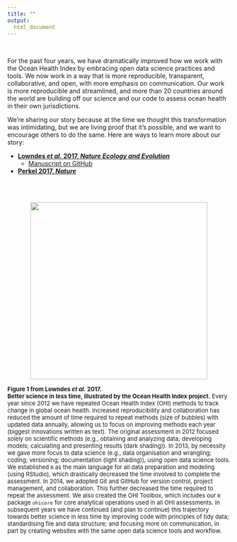 ```yaml
---
title: ""
output:
  html_document
---
```


<br>

For the past four years, we have dramatically improved how we work with the Ocean Health Index by embracing open data science practices and tools. We now work in a way that is more reproducible, transparent, collaborative, and open, with more emphasis on communication. Our work is more reproducible and streamlined, and more than 20 countries around the world are building off our science and our code to assess ocean health in their own jurisdictions. 

We're sharing our story because at the time we thought this transformation was intimidating, but we are living proof that it's possible, and we want to encourage others to do the same. Here are ways to learn more about our story: 


- [**Lowndes *et al.* 2017, *Nature Ecology and Evolution***]()
    - [Manuscript on GitHub]()
- [**Perkel 2017, *Nature***]()

<br>
<br>

<center><img src="https://docs.google.com/drawings/d/13iwi2QQCNlMyRsaNKzgoh73sEULK7J6NiJi8B11w88Y/pub?w=960&h=816" width="400px"></center>

<font size="2">**Figure 1 from Lowndes *et al.* 2017.  
Better science in less time, illustrated by the Ocean Health Index project.** Every year since 2012 we have repeated Ocean Health Index (OHI) methods to track change in global ocean health. Increased reproducibility and collaboration has reduced the amount of time required to repeat methods (size of bubbles) with updated data annually, allowing us to focus on improving methods each year (biggest innovations written as text). The original assessment in 2012 focused solely on scientific methods (e.g., obtaining and analyzing data; developing models; calculating and presenting results (dark shading)). In 2013, by necessity we gave more focus to data science (e.g., data organisation and wrangling; coding; versioning; documentation (light shading)), using open data science tools. We established `R` as the main language for all data preparation and modeling (using RStudio), which drastically decreased the time involved to complete the assessment. In 2014, we adopted Git and GitHub for version control, project management, and collaboration. This further decreased the time required to repeat the assessment. We also created the OHI Toolbox, which includes our `R` package `ohicore` for core analytical operations used in all OHI assessments. In subsequent years we have continued (and plan to continue) this trajectory towards better science in less time by improving code with principles of tidy data; standardising file and data structure; and focusing more on communication, in part by creating websites with the same open data science tools and workflow.
</font>



<!---- 
- Press
- Blog
--->



